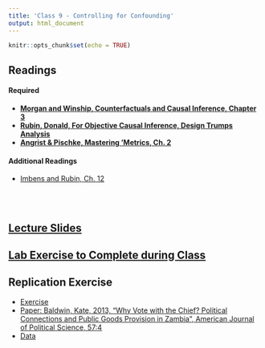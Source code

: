 ```yaml
---
title: 'Class 9 - Controlling for Confounding'
output: html_document
---
```


```r
knitr::opts_chunk$set(echo = TRUE)
```

## Readings
#### Required
- **[Morgan and Winship, Counterfactuals and Causal Inference, Chapter 3](Classes/Class_9/Readings/M&W.pdf)**
- **[Rubin, Donald, For Objective Causal Inference, Design Trumps Analysis](Classes/Class_9/Readings/Rubin Design Trumps Analysis.pdf)**
- **[Angrist & Pischke, Mastering 'Metrics, Ch. 2](Classes/Class_9/Readings/A&P_Ch.2.pdf)**

#### Additional Readings
- [Imbens and Rubin, Ch. 12](Classes/Class_9/Readings/Imbens and Rubin Ch.12.pdf)

<br> </br>

## [Lecture Slides](Classes/Class_9/Slides_Controls_v2.pdf)

## [Lab Exercise to Complete during Class](Classes/Class_9/Lab Exercise/Exercise_Controls_v6.pdf)

## Replication Exercise
- [Exercise](Classes/Class_9/Replication/Replication_Controls_v3.pdf)
- [Paper: Baldwin, Kate, 2013, "Why Vote with the Chief? Political Connections
and Public Goods Provision in Zambia", American Journal of Political Science, 57:4](Classes/Class_9/Replication/Baldwin 2013.pdf)
- [Data](Classes/Class_9/Replication/Baldwin_adjusted.csv)


